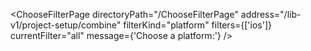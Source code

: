 


<ChooseFilterPage
    directoryPath="/ChooseFilterPage"
    address="/lib-v1/project-setup/combine"
    filterKind="platform"
    filters={['ios']}
    currentFilter="all"
    message={'Choose a platform:'}
/>
